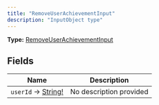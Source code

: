 ```yaml
---
title: "RemoveUserAchievementInput"
description: "InputObject type"
---
```


**Type:** [RemoveUserAchievementInput](/api-reference/types/removeuserachievementinput)

## Fields

| Name | Description |
|------|-------------|
| `userId` → [String!](/api-reference/types/string) | No description provided |

